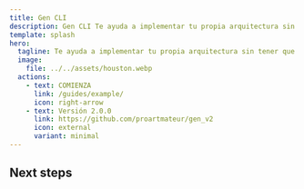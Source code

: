 ```yaml
---
title: Gen CLI
description: Gen CLI Te ayuda a implementar tu propia arquitectura sin tener que escribir tanto código.
template: splash
hero:
  tagline: Te ayuda a implementar tu propia arquitectura sin tener que escribir tanto código.
  image:
    file: ../../assets/houston.webp
  actions:
    - text: COMIENZA
      link: /guides/example/
      icon: right-arrow
    - text: Versión 2.0.0
      link: https://github.com/proartmateur/gen_v2
      icon: external
      variant: minimal
---
```



## Next steps
<!--
<CardGrid stagger>
	<Card title="Update content" icon="pencil">
		Edit `src/content/docs/index.mdx` to see this page change.
	</Card>
	<Card title="Add new content" icon="add-document">
		Add Markdown or MDX files to `src/content/docs` to create new pages.
	</Card>
	<Card title="Configure your site" icon="setting">
		Edit your `sidebar` and other config in `astro.config.mjs`.
	</Card>
	<Card title="Read the docs" icon="open-book">
		Learn more in [the Starlight Docs](https://starlight.astro.build/).
	</Card>
</CardGrid>
-->
